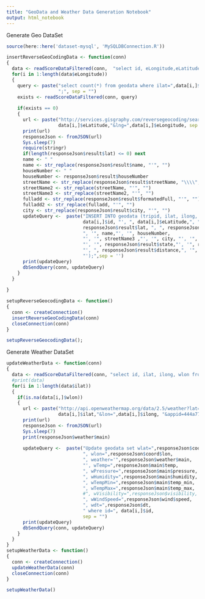 ```yaml
---
title: "GeoData and Weather Data Generation Notebook"
output: html_notebook
---
```


Generate Geo DataSet

```r
source(here::here('dataset-mysql', 'MySQLDBConnection.R'))

insertReverseGeoCodingData <- function(conn)
{
  data <- readScoreDataFiltered(conn,  "select id, eLongitude,eLatitude from trips")
  for(i in 1:length(data$eLongitude))
  {
    query <- paste("select count(*) from geodata where ilat=",data[i,]$eLatitude, " and ilong=",data[i,]$eLongitude,
                   ";", sep = "")
    exists <- readScoreDataFiltered(conn, query)
    
    if(exists == 0)
    {
      url <- paste("http://services.gisgraphy.com/reversegeocoding/search?format=json&lat=",
                   data[i,]$eLatitude,"&lng=",data[i,]$eLongitude, sep = "")
      print(url)
      responseJson <- fromJSON(url)
      Sys.sleep(7)
      require(stringr)
      if(length(responseJson$result$lat) <= 0) next
      name <- " "
      name <- str_replace(responseJson$result$name, "'", "")
      houseNumber <- " "
      houseNumber <- responseJson$result$houseNumber
      streetName <- str_replace(responseJson$result$streetName, "\\\\", "")
      streetName2 <- str_replace(streetName, "'", "")
      streetName3 <- str_replace(streetName2, "'", "")
      fulladd <- str_replace(responseJson$result$formatedFull, "'", "")
      fulladd2 <- str_replace(fulladd, "'", "")
      city <- str_replace(responseJson$result$city, "'", "")
      updateQuery <-  paste("INSERT INTO geodata (tripid, ilat, ilong, olat, olong, name, houseNumber, streetName, city, citySubdivision, state, countryCode, geocodingLevel, distance, formatedFull) VALUES('",
                            data[i,]$id, "', ", data[i,]$eLatitude,", ", data[i,]$eLongitude, ", ", 
                            responseJson$result$lat, ", ", responseJson$result$lng,
                            ", '", name,"', '", houseNumber,            
                            "', '", streetName3 ,"', '", city, "', '", responseJson$result$citySubdivision,
                            "', '", responseJson$result$state,"', '", responseJson$result$countryCode,"', '", responseJson$result$geocodingLevel,
                            "', ", responseJson$result$distance,", '", fulladd2,
                            "');",sep = '')
      print(updateQuery)
      dbSendQuery(conn, updateQuery)
    }
  }
  
}

setupReverseGeocodingData <- function()
{
  conn <- createConnection()
  insertReverseGeoCodingData(conn)
  closeConnection(conn)
}

setupReverseGeocodingData();

```

Generate Weather DataSet

```r

updateWeatherData <- function(conn)
{
  data <- readScoreDataFiltered(conn, "select id, ilat, ilong, wlon from geodata")
  #print(data)
  for(i in 1:length(data$ilat))
  {
    if(is.na(data[i,]$wlon))
    {
      url <- paste("http://api.openweathermap.org/data/2.5/weather?lat=",
                   data[i,]$ilat,"&lon=",data[i,]$ilong, "&appid=444a7793b259105977189bc21dc923b2",sep = "")
      print(url)
      responseJson <- fromJSON(url)
      Sys.sleep(7)
      print(responseJson$weather$main)
      
      updateQuery <-  paste("Update geodata set wlat=",responseJson$coord$lat,
                            ", wlon=",responseJson$coord$lon,
                            ", weather='",responseJson$weather$main,
                            "', wTemp=",responseJson$main$temp,
                            ", wPressure=",responseJson$main$pressure,
                            ", wHumidity=",responseJson$main$humidity,
                            ", wTempMin=",responseJson$main$temp_min,
                            ", wTempMax=",responseJson$main$temp_max,
                            #", wVisibility=",responseJson$visibility,
                            ", wWindSpeed=",responseJson$wind$speed,
                            ", wdt=",responseJson$dt,
                            " where id=", data[i,]$id,
                            sep = "")
      print(updateQuery)
      dbSendQuery(conn, updateQuery)
    }
  }
}
setupWeatherData <- function()
{
  conn <- createConnection()
  updateWeatherData(conn)
  closeConnection(conn)
}

setupWeatherData()

```

